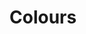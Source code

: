 
<Meta title="Branding/Colours" />

# Colours

<br />
<br />
<br />

<ColorPalette>
  <ColorItem title="Primary" colors={[defaultTheme.colour.primary]} />
  <ColorItem title="Secondary" colors={[defaultTheme.colour.secondary]} />
</ColorPalette>

<br />
<br />
<br />

<ColorPalette>
  <ColorItem
    title="backgrounds"
    subtitle='card - hover - inputs - modal - page'
    colors={[
      defaultTheme.colour.backgrounds.card,
      defaultTheme.colour.backgrounds.hover,
      defaultTheme.colour.backgrounds.inputs,
      defaultTheme.colour.backgrounds.modal,
      defaultTheme.colour.backgrounds.page]}
  />
  <ColorItem
    title="button"
    subtitle='background - text'
    colors={[defaultTheme.colour.buttons.background, defaultTheme.colour.buttons.text]}
  />
  <ColorItem
    title="text"
    subtitle='main - link - highlight'
    colors={[defaultTheme.colour.text.main, defaultTheme.colour.text.link, defaultTheme.colour.text.highlight]}
  />

</ColorPalette>
